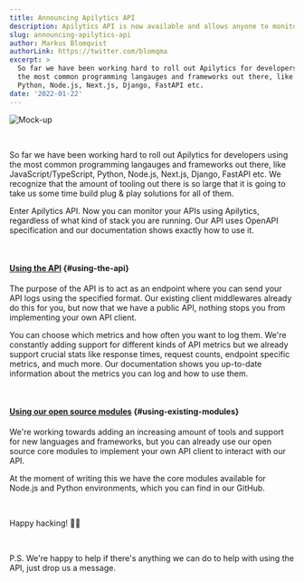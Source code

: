 ```yaml
---
title: Announcing Apilytics API
description: Apilytics API is now available and allows anyone to monitor their APIs with Apilytics regardless of their tech stack.
slug: announcing-apilytics-api
author: Markus Blomqvist
authorLink: https://twitter.com/blomqma
excerpt: >
  So far we have been working hard to roll out Apilytics for developers using
  the most common programming langauges and frameworks out there, like JavaScript/TypeScript,
  Python, Node.js, Next.js, Django, FastAPI etc.
date: '2022-01-22'
---
```


![Mock-up](/mock-ups/requests-time-frame.png)

<br />

So far we have been working hard to roll out Apilytics for developers using
the most common programming langauges and frameworks out there, like JavaScript/TypeScript,
Python, Node.js, Next.js, Django, FastAPI etc. We recognize that the amount of tooling
out there is so large that it is going to take us some time build plug & play solutions
for all of them.

Enter Apilytics API. Now you can monitor your APIs using Apilytics,
regardless of what kind of stack you are running. Our API uses <ExternalLink href="https://swagger.io/specification/">OpenAPI specification</ExternalLink>
and our <Link href={routes.apiDocs}>documentation</Link> shows exactly how to use it.

<br />

#### [Using the API](#using-the-api) {#using-the-api}

The purpose of the API is to act as an endpoint where you can send your API logs using the specified format.
Our existing client middlewares already do this for you, but now that we have a public API, nothing stops you
from implementing your own API client.

You can choose which metrics and how often you want to log them.
We're constantly adding support for different kinds of API metrics but we already support
crucial stats like response times, request counts, endpoint specific metrics, and much more.
Our <Link href={routes.apiDocs}>documentation</Link> shows you up-to-date information about the metrics you can log and how to use them.

<br />

#### [Using our open source modules](#using-existing-modules) {#using-existing-modules}

We're working towards adding an increasing amount of tools and support for new languages and frameworks,
but you can already use our open source core modules to implement your own API client to interact with our API.

At the moment of writing this we have the core modules available for Node.js and Python environments,
which you can find in our <ExternalLink href={routes.github}>GitHub</ExternalLink>.

<br />

Happy hacking! 👨‍💻

<br />

P.S. We're happy to help if there's anything we can do to help with using the API, just drop us a <Link href={routes.contact}>message</Link>.
